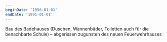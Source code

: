 ```yaml
---
beginDate: '1956-01-01'
endDate: '1991-01-01'
---
```


Bau des Badehauses (Duschen, Wannenbäder, Toiletten auch für die benachbarte
Schule) – abgerissen zugunsten des neuen Feuerwehrhauses
